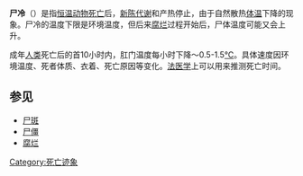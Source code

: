 {{unreferenced|time=2018-04-14T13:48:48+00:00}}
'''尸冷'''（{{lang|en|Algor mortis}}）是指[[恒温动物|恒温动物]][[死亡|死亡]]后，[[新陈代谢|新陈代谢]]和产热停止，由于自然散热[[体温|体温]]下降的现象。尸冷的温度下限是环境温度，但后来[[腐烂|腐烂]]过程开始后，尸体温度可能又会上升。

成年[[人类|人类]]死亡后的首10小时内，肛门温度每小时下降～0.5-1.5[[摄氏度|℃]]。具体速度因环境温度、死者体质、衣着、死亡原因等变化。[[法医学|法医学]]上可以用来推测死亡时间。

== 参见 ==
* [[尸斑|尸斑]]
* [[尸僵|尸僵]]
* [[腐烂|腐烂]]

{{Death and related topics}}
[[Category:死亡迹象|Category:死亡迹象]]